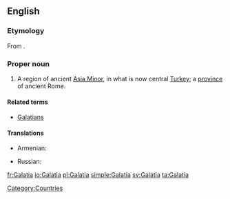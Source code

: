 ==English==
{{wikipedia}}

===Etymology===
From {{etyl|grc|en}} {{term|Γαλατία||sc=polytonic|tr=Galatia|lang=grc}}.

===Proper noun===
{{en-proper-noun}}

# A region of ancient [[Asia Minor]], in what is now central [[Turkey]]; a [[province]] of ancient Rome.

====Related terms====
* [[Galatians]]

====Translations====
{{trans-top|region}}
* Armenian: {{t-|hy|Գաղատիա|tr=Gaġatia}}
{{trans-mid}}
* Russian: {{t+|ru|Галатия|f|tr=Galatija}}
{{trans-bottom}}

[[Category:Countries]]

[[fr:Galatia]]
[[io:Galatia]]
[[pl:Galatia]]
[[simple:Galatia]]
[[sv:Galatia]]
[[ta:Galatia]]